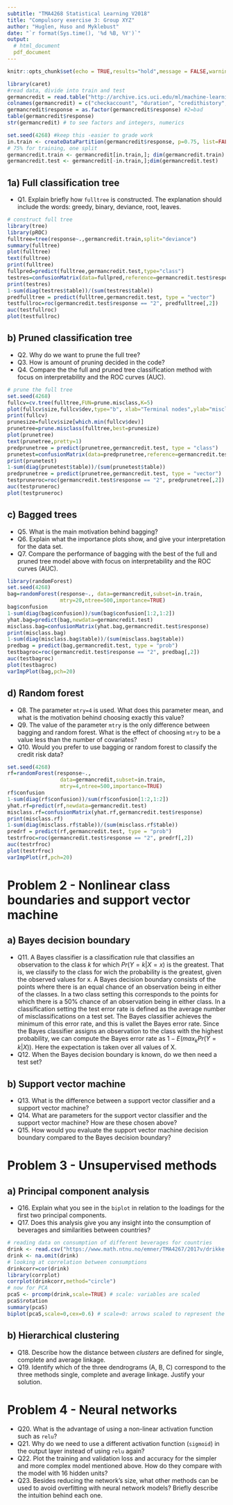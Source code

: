 ```yaml
---
subtitle: "TMA4268 Statistical Learning V2018"
title: "Compulsory exercise 3: Group XYZ"
author: "Huglen, Huso and Myklebust"
date: "`r format(Sys.time(), '%d %B, %Y')`"
output: 
  # html_document
  pdf_document
---
```

  
```r
knitr::opts_chunk$set(echo = TRUE,results="hold",message = FALSE,warning=FALSE)
```

```r
library(caret) 
#read data, divide into train and test
germancredit = read.table("http://archive.ics.uci.edu/ml/machine-learning-databases/statlog/german/german.data")
colnames(germancredit) = c("checkaccount", "duration", "credithistory", "purpose", "amount", "saving", "presentjob", "installmentrate", "sexstatus", "otherdebtor", "resident", "property", "age", "otherinstall", "housing", "ncredits", "job", "npeople", "telephone", "foreign", "response")
germancredit$response = as.factor(germancredit$response) #2=bad
table(germancredit$response)
str(germancredit) # to see factors and integers, numerics

set.seed(4268) #keep this -easier to grade work
in.train <- createDataPartition(germancredit$response, p=0.75, list=FALSE)
# 75% for training, one split
germancredit.train <- germancredit[in.train,]; dim(germancredit.train)
germancredit.test <- germancredit[-in.train,];dim(germancredit.test)
```

## 1a) Full classification tree

* Q1. Explain briefly how `fulltree` is constructed. The explanation should include the words: greedy, binary, deviance, root, leaves.

```r
# construct full tree
library(tree)
library(pROC)
fulltree=tree(response~.,germancredit.train,split="deviance")
summary(fulltree)
plot(fulltree)
text(fulltree)
print(fulltree)
fullpred=predict(fulltree,germancredit.test,type="class")
testres=confusionMatrix(data=fullpred,reference=germancredit.test$response)
print(testres)
1-sum(diag(testres$table))/(sum(testres$table))
predfulltree = predict(fulltree,germancredit.test, type = "vector")
testfullroc=roc(germancredit.test$response == "2", predfulltree[,2])
auc(testfullroc)
plot(testfullroc)
```


## b) Pruned classification tree 

* Q2. Why do we want to prune the full tree? 
* Q3. How is amount of pruning decided in the code? 
* Q4. Compare the the full and pruned tree classification method with focus on interpretability and the ROC curves (AUC).

```r
# prune the full tree
set.seed(4268)
fullcv=cv.tree(fulltree,FUN=prune.misclass,K=5)
plot(fullcv$size,fullcv$dev,type="b", xlab="Terminal nodes",ylab="misclassifications")
print(fullcv)
prunesize=fullcv$size[which.min(fullcv$dev)]
prunetree=prune.misclass(fulltree,best=prunesize) 
plot(prunetree)
text(prunetree,pretty=1)
predprunetree = predict(prunetree,germancredit.test, type = "class")
prunetest=confusionMatrix(data=predprunetree,reference=germancredit.test$response)
print(prunetest)
1-sum(diag(prunetest$table))/(sum(prunetest$table))
predprunetree = predict(prunetree,germancredit.test, type = "vector")
testpruneroc=roc(germancredit.test$response == "2", predprunetree[,2])
auc(testpruneroc)
plot(testpruneroc)
```

## c) Bagged trees 

* Q5. What is the main motivation behind bagging?
* Q6. Explain what the importance plots show, and give your interpretation for the data set.
* Q7. Compare the performance of bagging with the best of the full and pruned tree model above with focus on interpretability and the ROC curves (AUC).

```r
library(randomForest)
set.seed(4268)
bag=randomForest(response~., data=germancredit,subset=in.train,
                 mtry=20,ntree=500,importance=TRUE)
bag$confusion
1-sum(diag(bag$confusion))/sum(bag$confusion[1:2,1:2])
yhat.bag=predict(bag,newdata=germancredit.test)
misclass.bag=confusionMatrix(yhat.bag,germancredit.test$response)
print(misclass.bag)
1-sum(diag(misclass.bag$table))/(sum(misclass.bag$table))
predbag = predict(bag,germancredit.test, type = "prob")
testbagroc=roc(germancredit.test$response == "2", predbag[,2])
auc(testbagroc)
plot(testbagroc)
varImpPlot(bag,pch=20)
```

## d) Random forest 

* Q8. The parameter `mtry=4` is used. What does this parameter mean, and what is the motivation behind choosing exactly this value?
* Q9. The value of the parameter `mtry` is the only difference between bagging and random forest. What is the effect of choosing `mtry` to be a value less than the number of covariates?
* Q10. Would you prefer to use bagging or random forest to classify the credit risk data?

```r
set.seed(4268)
rf=randomForest(response~.,
                 data=germancredit,subset=in.train,
                 mtry=4,ntree=500,importance=TRUE)
rf$confusion
1-sum(diag(rf$confusion))/sum(rf$confusion[1:2,1:2])
yhat.rf=predict(rf,newdata=germancredit.test)
misclass.rf=confusionMatrix(yhat.rf,germancredit.test$response)
print(misclass.rf)
1-sum(diag(misclass.rf$table))/(sum(misclass.rf$table))
predrf = predict(rf,germancredit.test, type = "prob")
testrfroc=roc(germancredit.test$response == "2", predrf[,2])
auc(testrfroc)
plot(testrfroc)
varImpPlot(rf,pch=20)
```

# Problem 2 - Nonlinear class boundaries and support vector machine

## a) Bayes decision boundary 

* Q11. A Bayes classifier is a classification rule that classifies an observation to the class $k$ for which $Pr(Y = k | X = x)$ is the greatest. That is, we classify to the class for wich the probability is the greatest, given the observed values for x. A Bayes decision boundary consists of the points where there is an equal chance of an observation being in either of the classes. In a two class setting this corresponds to the points for which there is a 50% chance of an observation being in either class. In a classification setting the test error rate is defined as the average number of misclassifications on a test set. The Bayes classifier achieves the minimum of this error rate, and this is vallet the Bayes error rate. Since the Bayes classifier assigns an observation to the class with the highest probability, we can compute the Bayes error rate as $1 - E(max_k Pr(Y = k | X))$. Here the expectation is taken over all values of X.
* Q12. When the Bayes decision boundary is known, do we then need a test set?

## b) Support vector machine

* Q13. What is the difference between a support vector classifier and a support vector machine?
* Q14. What are parameters for the support vector classifier and the support vector machine? How are these chosen above?
* Q15. How would you evaluate the support vector machine decision boundary compared to the Bayes decision boundary?

# Problem 3 - Unsupervised methods

## a) Principal component analysis 

* Q16. Explain what you see in the `biplot` in relation to the loadings for the first two principal components. 
* Q17. Does this analysis give you any insight into the consumption of beverages and similarities between countries? 

```r
# reading data on consumption of different beverages for countries
drink <- read.csv("https://www.math.ntnu.no/emner/TMA4267/2017v/drikke.TXT",sep=",",header=TRUE)
drink <- na.omit(drink)
# looking at correlation between consumptions
drinkcorr=cor(drink)
library(corrplot)
corrplot(drinkcorr,method="circle")
# now for PCA
pcaS <- prcomp(drink,scale=TRUE) # scale: variables are scaled 
pcaS$rotation
summary(pcaS)
biplot(pcaS,scale=0,cex=0.6) # scale=0: arrows scaled to represent the loadings
```

## b) Hierarchical clustering 

* Q18. Describe how the distance between _clusters_ are defined for single, complete and average linkage. 
* Q19. Identify which of the three dendrograms (A, B, C) correspond to the three methods single, complete and average linkage. Justify your solution.

# Problem 4 - Neural networks

* Q20. What is the advantage of using a non-linear activation function such as `relu`?
* Q21. Why do we need to use a different activation function (`sigmoid`) in the output layer instead of using `relu` again? 
* Q22. Plot the training and validation loss and accuracy for the simpler and more complex model mentioned above. How do they compare with the model with 16 hidden units?
* Q23. Besides reducing the network's size, what other methods can be used to avoid overfitting with neural network models? Briefly describe the intuition behind each one.




